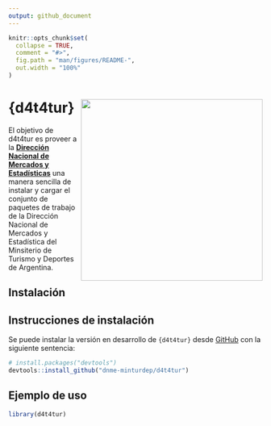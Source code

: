 ```yaml
---
output: github_document
---
```


<!-- README.md is generated from README.Rmd. Please edit that file -->

```r
knitr::opts_chunk$set(
  collapse = TRUE,
  comment = "#>",
  fig.path = "man/figures/README-",
  out.width = "100%"
)
```

# {d4t4tur} <a href="https://dnme-minturdep.github.io/herramientas/"><img src="man/figures/logo.png" align="right" height="360" /></a>

<!-- badges: start -->
<!-- badges: end -->

El objetivo de d4t4tur es proveer a la [**Dirección Nacional de
Mercados y Estadísticas**](https://www.yvera.tur.ar/sinta/) una manera sencilla de instalar y cargar el conjunto de paquetes de trabajo de la Dirección Nacional de Mercados y Estadística del Minsiterio de Turismo y Deportes de Argentina. 

## Instalación

<!-- README.md is generated from README.Rmd. Please edit that file -->




## Instrucciones de instalación

Se puede instalar la versión en desarrollo de `{d4t4tur}` desde
[GitHub](https://github.com/) con la siguiente sentencia:

``` r
# install.packages("devtools")
devtools::install_github("dnme-minturdep/d4t4tur")
```

## Ejemplo de uso



```r
library(d4t4tur)

```
